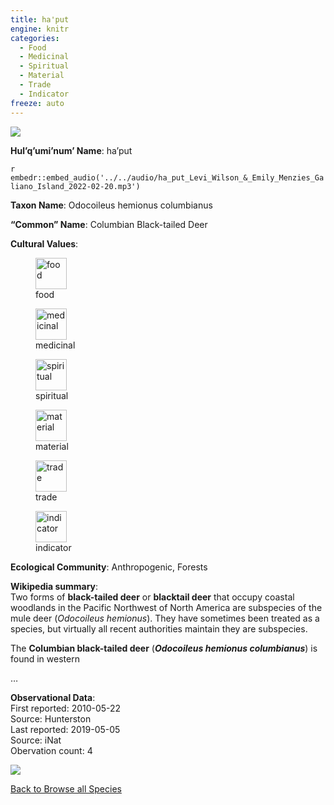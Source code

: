 ```yaml
---
title: ha'put
engine: knitr
categories:
  - Food
  - Medicinal
  - Spiritual
  - Material
  - Trade
  - Indicator
freeze: auto
---
```

![](https://inaturalist-open-data.s3.amazonaws.com/photos/5207830/medium.jpg){fig-alt="ha'put - Columbian Black-tailed Deer"}

**Hul'q'umi'num' Name**: ha'put

`r embedr::embed_audio('../../audio/ha_put_Levi_Wilson_&_Emily_Menzies_Galiano_Island_2022-02-20.mp3')`

**Taxon Name**: Odocoileus hemionus columbianus

**"Common" Name**: Columbian Black-tailed Deer

**Cultural Values**:  

::: {layout-nrow=1 style="width:60%"}
![food](/files/food.svg){width=50px}

![medicinal](/files/medicinal.svg){width=50px}

![spiritual](/files/spiritual.svg){width=50px}

![material](/files/material.svg){width=50px}

![trade](/files/trade.svg){width=50px}

![indicator](/files/indicator.svg){width=50px}
:::

**Ecological Community**: Anthropogenic, Forests

**Wikipedia summary**:  
Two forms of <b>black-tailed deer</b> or <b>blacktail deer</b> that occupy coastal woodlands in the Pacific Northwest of North America are subspecies of the mule deer (<i>Odocoileus hemionus</i>). They have sometimes been treated as a species, but virtually all recent authorities maintain they are subspecies.</p><p>The <b>Columbian black-tailed deer</b> (<i><b>Odocoileus hemionus columbianus</b></i>) is found in western</p>...

**Observational Data**:   
First reported: 2010-05-22  
Source: Hunterston  
Last reported: 2019-05-05  
Source: iNat  
Obervation count: 4

![](community_dist.png)

[<i class="fa fa-arrow-left" aria-hidden="true"></i> Back to Browse all Species](/taxa.html)
